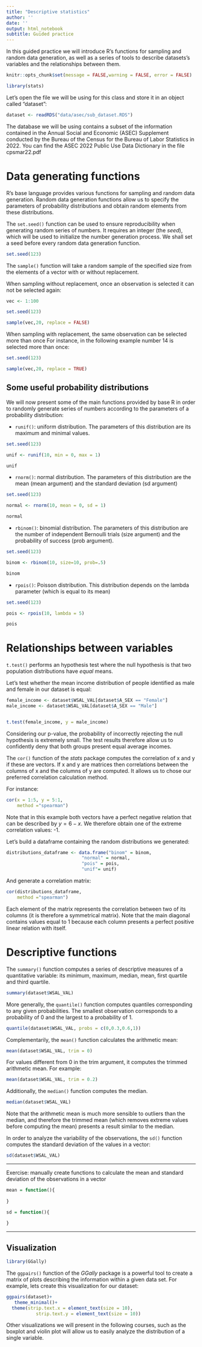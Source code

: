 ```yaml
---
title: "Descriptive statistics"
author: ''
date: ''
output: html_notebook
subtitle: Guided practice
---
```


In this guided practice we will introduce R's functions for sampling and random data generation, as well as a series of tools to describe datasets's variables and the relationships between them.

```r
knitr::opts_chunk$set(message = FALSE,warning = FALSE, error = FALSE)
```

```r
library(stats)
```

Let's open the file we will be using for this class and store it in an object called "dataset":

```r
dataset <- readRDS("data/asec/sub_dataset.RDS")
```

The database we will be using contains a subset of the information contained in the Annual Social and Economic (ASEC) Supplement conducted by the Bureau of the Census for the Bureau of Labor Statistics in 2022.
You can find the ASEC 2022 Public Use Data Dictionary in the file cpsmar22.pdf

# Data generating functions

R's base language provides various functions for sampling and random data generation. Random data generation functions allow us to specify the parameters of probability distributions and obtain random elements from these distributions.

The `set.seed()` function can be used to ensure reproducibility when generating random series of numbers. It requires an integer (the *seed*), which will be used to initialize the number generation process. We shall set a seed before every random data generation function.

```r
set.seed(123)
```


The `sample()` function will take a random sample of the specified size from the elements of a vector with or without replacement.

When sampling without replacement, once an observation is selected it can not be selected again:

```r
vec <- 1:100

set.seed(123)

sample(vec,20, replace = FALSE)
```
When sampling with replacement, the same observation can be selected more than once For instance, in the following example number 14 is selected more than once: 

```r
set.seed(123)

sample(vec,20, replace = TRUE)
```

## Some useful probability distributions

We will now present some of the main functions provided by base R in order to randomly generate series of numbers according to the parameters of a probability distribution:

- `runif()`: uniform distribution. The parameters of this distribution are its maximum and minimal values.

```r
set.seed(123)

unif <- runif(10, min = 0, max = 1)

unif
```


- `rnorm()`: normal distribution. The parameters of this distribution are the mean (mean argument) and the standard deviation (sd argument)

```r
set.seed(123)

normal <- rnorm(10, mean = 0, sd = 1)

normal
```


- `rbinom()`: binomial distribution. The parameters of this distribution are the number of independent Bernoulli trials (size argument) and the probability of success (prob argument).

```r
set.seed(123)

binom <- rbinom(10, size=10, prob=.5)

binom
```


- `rpois()`: Poisson distribution. This distribution depends on the   lambda parameter (which is equal to its mean)

```r
set.seed(123)

pois <- rpois(10, lambda = 5)

pois
```


# Relationships between variables

`t.test()` performs an hypothesis test where the null hypothesis is that two population distributions have *equal* means.

Let's test whether the mean income distribution of people identified as male and female in our dataset is equal:

```r
female_income <- dataset$WSAL_VAL[dataset$A_SEX == "Female"]
male_income <- dataset$WSAL_VAL[dataset$A_SEX == "Male"]


t.test(female_income, y = male_income) 
```

Considering our p-value, the probability of incorrectly rejecting the null hypothesis is extremely small. The test results therefore allow us to confidently deny that both groups present equal average incomes.

The `cor()` function of the *stats* package computes the correlation of x and y if these are vectors. If x and y are matrices then correlations between the columns of x and the columns of y are computed. It allows us to chose our preferred correlation calculation method.

For instance:

```r
cor(x = 1:5, y = 5:1,
    method ="spearman")
```
Note that in this example both vectors have a perfect negative relation that can be described by $y = 6 - x$. We therefore obtain one of the extreme correlation values: -1.

Let's build a dataframe containing the random distributions we generated:

```r
distributions_dataframe <- data.frame("binom" = binom,
                            "normal" = normal,
                            "pois" = pois,
                            "unif"= unif)
```


And generate a correlation matrix:

```r
cor(distributions_dataframe,
    method ="spearman")
```
Each element of the matrix represents the correlation between two of its columns (it is therefore a symmetrical matrix). Note that the main diagonal contains values equal to 1 because each column presents a perfect positive linear relation with itself.

# Descriptive functions

The `summary()` function computes a series of descriptive measures of a quantitative variable: its minimum, maximum, median, mean, first quartile and third quartile.

```r
summary(dataset$WSAL_VAL)
```
More generally, the `quantile()` function computes quantiles corresponding to any given probabilities. The smallest observation corresponds to a probability of 0 and the largest to a probability of 1.

```r
quantile(dataset$WSAL_VAL, probs = c(0,0.3,0.6,1))
```

Complementarily, the `mean()` function calculates the arithmetic mean:

```r
mean(dataset$WSAL_VAL, trim = 0)
```
For values different from 0 in the trim argument, it computes the trimmed arithmetic mean. For example:

```r
mean(dataset$WSAL_VAL, trim = 0.2)

```
Additionally, the `median()` function computes the median.

```r
median(dataset$WSAL_VAL)
```
Note that the arithmetic mean is much more sensible to outliers than the median, and therefore the trimmed mean (which removes extreme values before computing the mean) presents a result similar to the median.

In order to analyze the variability of the observations, the `sd()` function computes the standard deviation of the values in a vector:

```r
sd(dataset$WSAL_VAL)
```

---

Exercise: manually create functions to calculate the mean and standard deviation of the observations in a vector

```r
mean = function(){
  
}
```

```r
sd = function(){
  
}
```

---

## Visualization

```r
library(GGally)
```


The `ggpairs()` function of the *GGally* package is a powerful tool to create a matrix of plots describing the information within a given data set. For example, lets create this visualization for our dataset:

```r
ggpairs(dataset)+
   theme_minimal()+
  theme(strip.text.x = element_text(size = 10),
           strip.text.y = element_text(size = 10))
```

Other visualizations we will present in the following courses, such as the boxplot and violin plot will allow us to easily analyze the distribution of a single variable.

